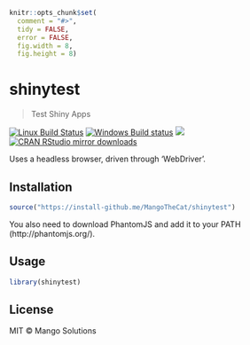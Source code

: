 
```r
knitr::opts_chunk$set(
  comment = "#>",
  tidy = FALSE,
  error = FALSE,
  fig.width = 8,
  fig.height = 8)
```

# shinytest

> Test Shiny Apps

[![Linux Build Status](https://travis-ci.org/MangoTheCat/shinytest.svg?branch=master)](https://travis-ci.org/MangoTheCat/shinytest)
[![Windows Build status](https://ci.appveyor.com/api/projects/status/github/MangoTheCat/shinytest?svg=true)](https://ci.appveyor.com/project/gaborcsardi/shinytest)
[![](http://www.r-pkg.org/badges/version/shinytest)](http://www.r-pkg.org/pkg/shinytest)
[![CRAN RStudio mirror downloads](http://cranlogs.r-pkg.org/badges/shinytest)](http://www.r-pkg.org/pkg/shinytest)

Uses a headless browser, driven through 'WebDriver'.

## Installation

```r
source("https://install-github.me/MangoTheCat/shinytest")
```

You also need to download PhantomJS and add it to your PATH (http://phantomjs.org/).

## Usage

```r
library(shinytest)
```

## License

MIT © Mango Solutions
